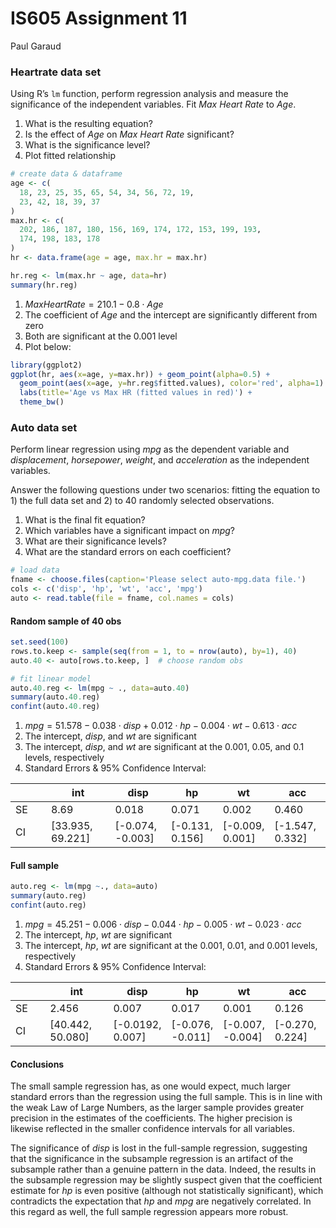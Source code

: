 # IS605 Assignment 11
Paul Garaud


### Heartrate data set
Using R's `lm` function, perform regression analysis and measure the significance of the independent variables. Fit *Max Heart Rate* to *Age*.

1. What is the resulting equation? 
2. Is the effect of *Age* on *Max Heart Rate* significant? 
3. What is the significance level? 
4. Plot fitted relationship

```r
# create data & dataframe
age <- c(
  18, 23, 25, 35, 65, 54, 34, 56, 72, 19, 
  23, 42, 18, 39, 37
)
max.hr <- c(
  202, 186, 187, 180, 156, 169, 174, 172, 153, 199, 193, 
  174, 198, 183, 178
)
hr <- data.frame(age = age, max.hr = max.hr)

hr.reg <- lm(max.hr ~ age, data=hr)
summary(hr.reg)
```


1. $Max Heart Rate = 210.1 - 0.8 \cdot Age$
2. The coefficient of *Age* and the intercept are significantly different from zero
3. Both are significant at the 0.001 level
4. Plot below:

```r
library(ggplot2)
ggplot(hr, aes(x=age, y=max.hr)) + geom_point(alpha=0.5) +
  geom_point(aes(x=age, y=hr.reg$fitted.values), color='red', alpha=1) +
  labs(title='Age vs Max HR (fitted values in red)') +
  theme_bw()
```

### Auto data set
Perform linear regression using *mpg* as the dependent variable and *displacement*, *horsepower*, *weight*, and *acceleration* as the independent variables.

Answer the following questions under two scenarios: fitting the equation to 1) the full data set and 2) to 40 randomly selected observations.

1. What is the final fit equation?
2. Which variables have a significant impact on *mpg*?
3. What are their significance levels?
4. What are the standard errors on each coefficient?

```r
# load data
fname <- choose.files(caption='Please select auto-mpg.data file.')
cols <- c('disp', 'hp', 'wt', 'acc', 'mpg')
auto <- read.table(file = fname, col.names = cols)
```

#### Random sample of 40 obs
```r
set.seed(100)
rows.to.keep <- sample(seq(from = 1, to = nrow(auto), by=1), 40)
auto.40 <- auto[rows.to.keep, ]  # choose random obs

# fit linear model
auto.40.reg <- lm(mpg ~ ., data=auto.40)
summary(auto.40.reg)
confint(auto.40.reg)
```

1. $mpg = 51.578 - 0.038 \cdot disp + 0.012 \cdot hp - 0.004 \cdot wt - 0.613 \cdot acc$
2. The intercept, *disp*, and *wt* are significant
3. The intercept, *disp*, and *wt* are significant at the 0.001, 0.05, and 0.1 levels, respectively
4. Standard Errors & 95% Confidence Interval:
    
|    | int   | disp | hp  | wt  | acc  | 
|----|-------|------|-----|-----|------|
| SE | 8.69 | 0.018 |0.071|0.002| 0.460|
| CI |[33.935, 69.221]|[-0.074, -0.003]|[-0.131, 0.156]|[-0.009, 0.001]|[-1.547, 0.332]|

#### Full sample
```r
auto.reg <- lm(mpg ~., data=auto)
summary(auto.reg)
confint(auto.reg)
```

1. $mpg = 45.251 - 0.006 \cdot disp - 0.044 \cdot hp - 0.005 \cdot wt - 0.023 \cdot acc$
2. The intercept, *hp*, *wt* are significant
3. The intercept, *hp*, *wt* are significant at the 0.001, 0.01, and 0.001 levels, respectively
4. Standard Errors & 95% Confidence Interval:

|    | int   | disp | hp  | wt  | acc  | 
|----|-------|------|-----|-----|------|
| SE | 2.456 | 0.007|0.017|0.001| 0.126|
| CI |[40.442, 50.080]|[-0.0192, 0.007]|[-0.076, -0.011]|[-0.007, -0.004]|[-0.270, 0.224]|

#### Conclusions

The small sample regression has, as one would expect, much larger standard errors than the regression using the full sample. This is in line with the weak Law of Large Numbers, as the larger sample provides greater precision in the estimates of the coefficients. The higher precision is likewise reflected in the smaller confidence intervals for all variables.

The significance of *disp* is lost in the full-sample regression, suggesting that the significance in the subsample regression is an artifact of the subsample rather than a genuine pattern in the data. Indeed, the results in the subsample regression may be slightly suspect given that the coefficient estimate for *hp* is even positive (although not statistically significant), which contradicts the expectation that *hp* and *mpg* are negatively correlated. In this regard as well, the full sample regression appears more robust.